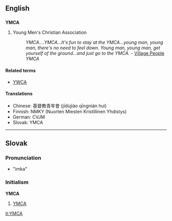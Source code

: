 ==English==
==={{initialism}}===
'''YMCA'''

#Young Men's Christian Association
#:''YMCA....YMCA...It's fun to stay at the YMCA...young man, young man, there's no need to feel down. Young man, young man, get yourself of the ground...and just go to the YMCA.'' - [[w:Village People|Village People]] ''YMCA''

{{wikipedia}}

====Related terms====
*[[YWCA]]

====Translations====
*Chinese: 基督教青年會 (jīdùjiào qīngnián huì)
*Finnish: NMKY (Nuorten Miesten Kristillinen Yhdistys)
*German: CVJM
*Slovak: YMCA<!--moved to Slovak entry: (pronounced ''imka'')-->

----
==Slovak==

===Pronunciation===
*"imka"<!--please provide pronunciation using the conventional schemes used in Wiktionary-->

===Initialism===
'''YMCA'''
# [[YMCA]]

[[it:YMCA]]